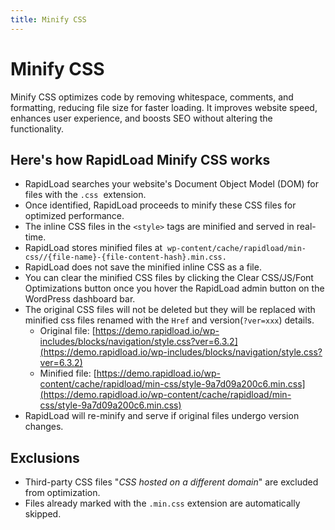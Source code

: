 ```yaml
---
title: Minify CSS
---
```


# Minify CSS

Minify CSS optimizes code by removing whitespace, comments, and formatting, 
reducing file size for faster loading. It improves website speed, enhances 
user experience, and boosts SEO without altering the functionality.  

## Here's how RapidLoad Minify CSS works

*   RapidLoad searches your website's Document Object Model (DOM) for files with
 the `.css`  extension.
*   Once identified, RapidLoad proceeds to minify these CSS files for optimized 
performance.
*   The inline CSS files in the `<style>` tags are minified and served in 
real-time.
*   RapidLoad stores minified files at 
`wp-content/cache/rapidload/min-css//{file-name}-{file-content-hash}.min.css.`
*   RapidLoad does not save the minified inline CSS as a file.
*   You can clear the minified CSS files by clicking the 
Clear CSS/JS/Font Optimizations button once you hover the RapidLoad admin button on the WordPress dashboard bar.
*   The original CSS files will not be deleted but they will be replaced 
with minified css files renamed with the `Href` and version(`?ver=xxx`) details.
    *   Original file: [https://demo.rapidload.io/wp-includes/blocks/navigation/style.css?ver=6.3.2](https://demo.rapidload.io/wp-includes/blocks/navigation/style.css?ver=6.3.2)
    *   Minified file: [https://demo.rapidload.io/wp-content/cache/rapidload/min-css/style-9a7d09a200c6.min.css](https://demo.rapidload.io/wp-content/cache/rapidload/min-css/style-9a7d09a200c6.min.css)
*   RapidLoad will re-minify and serve if original files undergo version changes.

## Exclusions

*   Third-party CSS files "_CSS hosted on a different domain_" are excluded from 
optimization.
*   Files already marked with the `.min.css` extension are automatically skipped.